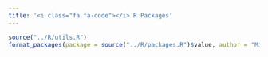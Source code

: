 ```yaml
---
title: '<i class="fa fa-code"></i> R Packages'
---
```


```r
source("../R/utils.R")
format_packages(package = source("../R/packages.R")$value, author = "Mickaël Canouil", max = Inf, output = "website")
```

